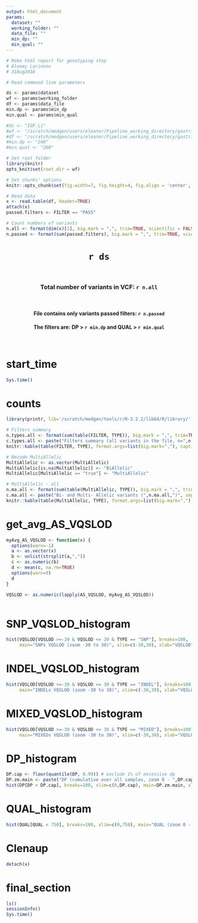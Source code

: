 ```yaml
---
output: html_document
params: 
  dataset: ""
  working_folder: ""
  data_file: ""
  min_dp: ""
  min_qual: ""
---
```


```r

# Make html report for genotyping step
# Alexey Larionov
# 31Aug2016

# Read command line parameters

ds <- params$dataset
wf <- params$working_folder
df <- params$data_file
min.dp <- params$min_dp
min.qual <- params$min_qual

#ds <- "IGP_L1"
#wf <- "/scratch/medgen/users/eleanor/Pipeline_working_directory/gastric_Aug16/gastric/IGP_L1_raw_vcf/histograms/"
#df <- "/scratch/medgen/users/eleanor/Pipeline_working_directory/gastric_Aug16/gastric/IGP_L1_raw_vcf/histograms/IGP_L1_histograms_data.txt"
#min.dp <- "240"
#min.qual <- "200"

# Set root folder
library(knitr)
opts_knit$set(root.dir = wf)

# Set chunks' options
knitr::opts_chunk$set(fig.width=7, fig.height=4, fig.align = 'center', fig.path=wf, echo=FALSE)

# Read data
x <- read.table(df, header=TRUE)
attach(x)
passed.filters <- FILTER == "PASS"

# Count numbers of variants
n.all <- format(dim(x)[1], big.mark = ",", trim=TRUE, scientific = FALSE)
n.passed <- format(sum(passed.filters), big.mark = ",", trim=TRUE, scientific = FALSE)

```

<center> <H1> `r ds` </H1> </center> 
<br>
<center> <H3> Total number of variants in VCF: `r n.all` </H3> </center>
<br>
<center> <H4> File contains only variants passed filters: `r n.passed` </H4> </center> 
<center> <H4> The filters are: DP > `r min.dp` and QUAL > `r min.qual`</H4> </center> 
<br>

# start_time

```r

Sys.time()

```

# counts

```r

library(printr, lib='/scratch/medgen/tools/r/R-3.2.2/lib64/R/library/')

# Filters summary
n.types.all <- format(sum(table(FILTER, TYPE)), big.mark = ",", trim=TRUE, scientific = FALSE)
c.types.all <- paste("Filters summary (all variants in the file, n=",n.types.all,")", sep ="")
knitr::kable(table(FILTER, TYPE), format.args=list(big.mark=","), caption=c.types.all)

# Recode MultiAllelic
MultiAllelic <- as.vector(MultiAllelic)
MultiAllelic[is.na(MultiAllelic)] <- "BiAllelic"
MultiAllelic[MultiAllelic == "true"] <- "MultiAllelic"

# MultiAllelic - all
n.ma.all <- format(sum(table(MultiAllelic, TYPE)), big.mark = ",", trim=TRUE, scientific = FALSE)
c.ma.all <- paste("Bi- and Multi- Allelic variants (",n.ma.all,")", sep ="")
knitr::kable(table(MultiAllelic, TYPE), format.args=list(big.mark=","), caption=c.ma.all)

```

# get_avg_AS_VQSLOD

```r

myAvg_AS_VQSLOD <- function(x) {
  options(warn=-1)
  a <- as.vector(x)
  b <- unlist(strsplit(a,","))
  c <- as.numeric(b)
  d <- mean(c, na.rm=TRUE)
  options(warn=0)
  d
}

VQSLOD <- as.numeric(lapply(AS_VQSLOD, myAvg_AS_VQSLOD))
  
```

# SNP_VQSLOD_histogram

```r

hist(VQSLOD[VQSLOD >=-30 & VQSLOD <= 30 & TYPE == "SNP"], breaks=100, 
     main="SNPs VQSLOD (zoom -30 to 30)", xlim=c(-30,30), xlab="VQSLOD")

```

# INDEL_VQSLOD_histogram

```r

hist(VQSLOD[VQSLOD >=-30 & VQSLOD <= 30 & TYPE == "INDEL"], breaks=100, 
     main="INDELs VQSLOD (zoom -30 to 30)", xlim=c(-30,30), xlab="VQSLOD")

```

# MIXED_VQSLOD_histogram

```r

hist(VQSLOD[VQSLOD >=-30 & VQSLOD <= 30 & TYPE == "MIXED"], breaks=100, 
     main="MIXEDs VQSLOD (zoom -30 to 30)", xlim=c(-30,30), xlab="VQSLOD")

```

# DP_histogram

```r

DP.cap <- floor(quantile(DP, 0.99)) # exclude 1% of excessive dp
DP.zm.main <- paste("DP (cumulative over all samples, zoom 0 - ",DP.cap,")", sep="")
hist(DP[DP < DP.cap], breaks=100, xlim=c(0,DP.cap), main=DP.zm.main, xlab="DP")

```

# QUAL_histogram

```r

hist(QUAL[QUAL < 750], breaks=100, xlim=c(0,750), main="QUAL (zoom 0 - 750)", xlab="QUAL")

```

# Clenaup

```r

detach(x)

```

# final_section

```r

ls()
sessionInfo()
Sys.time()

```
